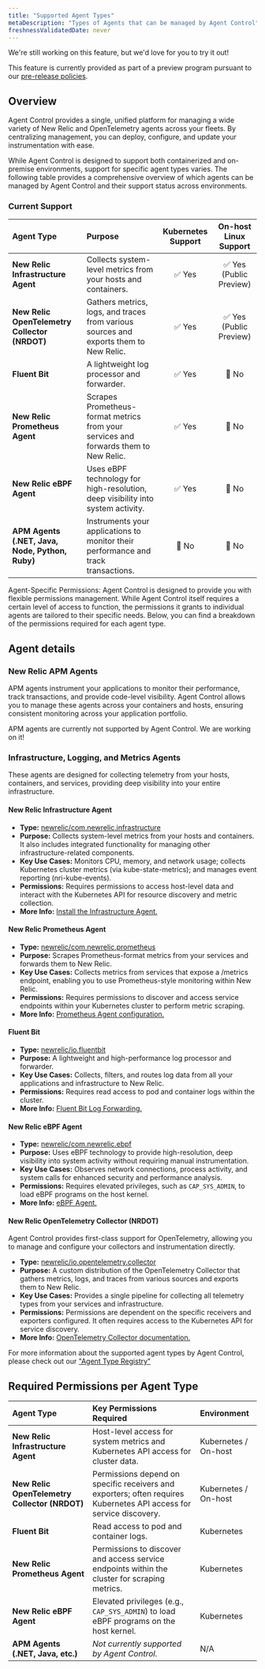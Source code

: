 ```yaml
---
title: "Supported Agent Types"
metaDescription: "Types of Agents that can be managed by Agent Control"
freshnessValidatedDate: never
---
```

<Callout title="preview">
  We're still working on this feature, but we'd love for you to try it out!

  This feature is currently provided as part of a preview program pursuant to our [pre-release policies](/docs/licenses/license-information/referenced-policies/new-relic-pre-release-policy).
</Callout>

## Overview

Agent Control provides a single, unified platform for managing a wide variety of New Relic and OpenTelemetry agents across your fleets. By centralizing management, you can deploy, configure, and update your instrumentation with ease.

While Agent Control is designed to support both containerized and on-premise environments, support for specific agent types varies. The following table provides a comprehensive overview of which agents can be managed by Agent Control and their support status across environments.

### Current Support

| Agent Type | Purpose | Kubernetes Support | On-host Linux Support |
| :--- | :--- | :---: | :---: |
| **New Relic Infrastructure Agent** | Collects system-level metrics from your hosts and containers. | ✅ Yes | ✅ Yes (Public Preview) |
| **New Relic OpenTelemetry Collector (NRDOT)** | Gathers metrics, logs, and traces from various sources and exports them to New Relic. | ✅ Yes | ✅ Yes (Public Preview) |
| **Fluent Bit** | A lightweight log processor and forwarder. | ✅ Yes | 🚫 No |
| **New Relic Prometheus Agent** | Scrapes Prometheus-format metrics from your services and forwards them to New Relic. | ✅ Yes | 🚫 No |
| **New Relic eBPF Agent** | Uses eBPF technology for high-resolution, deep visibility into system activity. | ✅ Yes | 🚫 No |
| **APM Agents (.NET, Java, Node, Python, Ruby)** | Instruments your applications to monitor their performance and track transactions. | 🚫 No | 🚫 No |

<Callout variant="important">
Agent-Specific Permissions: Agent Control is designed to provide you with flexible permissions management. While Agent Control itself requires a certain level of access to function, the permissions it grants to individual agents are tailored to their specific needs. Below, you can find a breakdown of the permissions required for each agent type.
</Callout>

## Agent details

### New Relic APM Agents

APM agents instrument your applications to monitor their performance, track transactions, and provide code-level visibility. Agent Control allows you to manage these agents across your containers and hosts, ensuring consistent monitoring across your application portfolio.

<Callout title="warning">
  APM agents are currently not supported by Agent Control. We are working on it!
</Callout>

### Infrastructure, Logging, and Metrics Agents
These agents are designed for collecting telemetry from your hosts, containers, and services, providing deep visibility into your entire infrastructure.

#### New Relic Infrastructure Agent

- **Type:** [newrelic/com.newrelic.infrastructure](https://github.com/newrelic/newrelic-agent-control/tree/main/agent-control/agent-type-registry/newrelic)
- **Purpose:** Collects system-level metrics from your hosts and containers. It also includes integrated functionality for managing other infrastructure-related components.
- **Key Use Cases:** Monitors CPU, memory, and network usage; collects Kubernetes cluster metrics (via kube-state-metrics); and manages event reporting (nri-kube-events).
- **Permissions:** Requires permissions to access host-level data and interact with the Kubernetes API for resource discovery and metric collection.
- **More Info:** [Install the Infrastructure Agent.](/docs/infrastructure/infrastructure-agent/new-relic-guided-install-overview)

#### New Relic Prometheus Agent

- **Type:** [newrelic/com.newrelic.prometheus](https://github.com/newrelic/newrelic-agent-control/tree/main/agent-control/agent-type-registry/newrelic)
- **Purpose:** Scrapes Prometheus-format metrics from your services and forwards them to New Relic.
- **Key Use Cases:** Collects metrics from services that expose a /metrics endpoint, enabling you to use Prometheus-style monitoring within New Relic.
- **Permissions:** Requires permissions to discover and access service endpoints within your Kubernetes cluster to perform metric scraping.
- **More Info:** [Prometheus Agent configuration.](/docs/infrastructure/prometheus-integrations/install-configure-prometheus-agent/install-prometheus-agent/)

#### Fluent Bit

- **Type:** [newrelic/io.fluentbit](https://github.com/newrelic/newrelic-agent-control/tree/main/agent-control/agent-type-registry/newrelic)
- **Purpose:** A lightweight and high-performance log processor and forwarder.
- **Key Use Cases:** Collects, filters, and routes log data from all your applications and infrastructure to New Relic.
- **Permissions:** Requires read access to pod and container logs within the cluster.
- **More Info:** [Fluent Bit Log Forwarding.](/docs/logs/forward-logs/kubernetes-plugin-log-forwarding/)

#### New Relic eBPF Agent
- **Type:** [newrelic/com.newrelic.ebpf](https://github.com/newrelic/newrelic-agent-control/tree/main/agent-control/agent-type-registry/newrelic)
- **Purpose:** Uses eBPF technology to provide high-resolution, deep visibility into system activity without requiring manual instrumentation.
- **Key Use Cases:** Observes network connections, process activity, and system calls for enhanced security and performance analysis.
- **Permissions:** Requires elevated privileges, such as `CAP_SYS_ADMIN`, to load eBPF programs on the host kernel.
- **More Info:** [eBPF Agent.](/docs/ebpf/linux-installation/)

#### New Relic OpenTelemetry Collector (NRDOT)

Agent Control provides first-class support for OpenTelemetry, allowing you to manage and configure your collectors and instrumentation directly.

  - **Type:** [newrelic/io.opentelemetry.collector](https://github.com/newrelic/newrelic-agent-control/tree/main/agent-control/agent-type-registry/newrelic)
  - **Purpose:** A custom distribution of the OpenTelemetry Collector that gathers metrics, logs, and traces from various sources and exports them to New Relic.
  - **Key Use Cases:** Provides a single pipeline for collecting all telemetry types from your services and infrastructure.
  - **Permissions:** Permissions are dependent on the specific receivers and exporters configured. It often requires access to the Kubernetes API for service discovery.
  - **More Info:** [OpenTelemetry Collector documentation.](/docs/opentelemetry/nrdot/nrdot-collector/)

For more information about the supported agent types by Agent Control, please check out our ["Agent Type Registry"](https://github.com/newrelic/newrelic-agent-control/tree/a273d0cca7c3fd6c474ab8056a490e05014faec3/agent-control/agent-type-registry)

## Required Permissions per Agent Type

| Agent Type | Key Permissions Required | Environment |
| :--- | :--- | :--- |
| **New Relic Infrastructure Agent** | Host-level access for system metrics and Kubernetes API access for cluster data. | Kubernetes / On-host |
| **New Relic OpenTelemetry Collector (NRDOT)** | Permissions depend on specific receivers and exporters; often requires Kubernetes API access for service discovery. | Kubernetes / On-host |
| **Fluent Bit** | Read access to pod and container logs. | Kubernetes |
| **New Relic Prometheus Agent** | Permissions to discover and access service endpoints within the cluster for scraping metrics. | Kubernetes |
| **New Relic eBPF Agent** | Elevated privileges (e.g., `CAP_SYS_ADMIN`) to load eBPF programs on the host kernel. | Kubernetes |
| **APM Agents (.NET, Java, etc.)** | *Not currently supported by Agent Control.* | N/A |